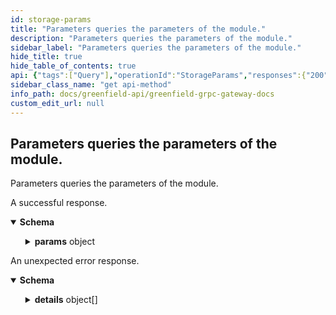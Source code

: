 ```yaml
---
id: storage-params
title: "Parameters queries the parameters of the module."
description: "Parameters queries the parameters of the module."
sidebar_label: "Parameters queries the parameters of the module."
hide_title: true
hide_table_of_contents: true
api: {"tags":["Query"],"operationId":"StorageParams","responses":{"200":{"description":"A successful response.","content":{"*/*":{"schema":{"type":"object","properties":{"params":{"type":"object","properties":{"versioned_params":{"type":"object","properties":{"max_segment_size":{"title":"max_segment_size is the maximum size of a segment. default: 16M","type":"string","format":"uint64"},"redundant_data_chunk_num":{"title":"redundant_data_check_num is the num of data chunks of EC redundancy algorithm","type":"integer","format":"int64"},"redundant_parity_chunk_num":{"title":"redundant_data_check_num is the num of parity chunks of EC redundancy algorithm","type":"integer","format":"int64"},"min_charge_size":{"title":"min_charge_size is the minimum charge size of the payload, objects smaller than this size will be charged as this size","type":"string","format":"uint64"}},"description":"VersionedParams defines the parameters for the storage module with multi version, each version store with different timestamp."},"max_payload_size":{"title":"max_payload_size is the maximum size of the payload, default: 2G","type":"string","format":"uint64"},"mirror_bucket_relayer_fee":{"title":"relayer fee for the mirror bucket tx","type":"string"},"mirror_bucket_ack_relayer_fee":{"title":"relayer fee for the ACK or FAIL_ACK package of the mirror bucket tx","type":"string"},"mirror_object_relayer_fee":{"title":"relayer fee for the mirror object tx","type":"string"},"mirror_object_ack_relayer_fee":{"title":"Relayer fee for the ACK or FAIL_ACK package of the mirror object tx","type":"string"},"mirror_group_relayer_fee":{"title":"relayer fee for the mirror object tx","type":"string"},"mirror_group_ack_relayer_fee":{"title":"Relayer fee for the ACK or FAIL_ACK package of the mirror object tx","type":"string"},"max_buckets_per_account":{"title":"The maximum number of buckets that can be created per account","type":"integer","format":"int64"},"discontinue_counting_window":{"title":"The window to count the discontinued objects or buckets","type":"string","format":"uint64"},"discontinue_object_max":{"title":"The max objects can be requested in a window","type":"string","format":"uint64"},"discontinue_bucket_max":{"title":"The max buckets can be requested in a window","type":"string","format":"uint64"},"discontinue_confirm_period":{"title":"The object will be deleted after the confirm period in seconds","type":"string","format":"int64"},"discontinue_deletion_max":{"title":"The max delete objects in each end block","type":"string","format":"uint64"},"stale_policy_cleanup_max":{"title":"The max number for deleting policy in each end block","type":"string","format":"uint64"}},"description":"params holds all the parameters of this module."}},"description":"QueryParamsResponse is response type for the Query/Params RPC method."}}}},"default":{"description":"An unexpected error response.","content":{"*/*":{"schema":{"type":"object","properties":{"error":{"type":"string"},"code":{"type":"integer","format":"int32"},"message":{"type":"string"},"details":{"type":"array","items":{"type":"object","properties":{"type_url":{"type":"string"},"value":{"pattern":"^(?:[A-Za-z0-9+/]{4})*(?:[A-Za-z0-9+/]{2}==|[A-Za-z0-9+/]{3}=)?$","type":"string","format":"byte"}}}}}}}}}},"description":"Parameters queries the parameters of the module.","method":"get","path":"/greenfield/storage/params","servers":[{"url":"https://gnfd-testnet-fullnode-tendermint-us.bnbchain.org"}],"info":{"title":"Greenfield - gRPC Gateway docs","description":"A REST interface for state queries","version":"1.0.0"},"postman":{"name":"Parameters queries the parameters of the module.","description":{"type":"text/plain"},"url":{"path":["greenfield","storage","params"],"host":["{{baseUrl}}"],"query":[],"variable":[]},"header":[{"key":"Accept","value":"*/*"}],"method":"GET"}}
sidebar_class_name: "get api-method"
info_path: docs/greenfield-api/greenfield-grpc-gateway-docs
custom_edit_url: null
---
```



## Parameters queries the parameters of the module.



Parameters queries the parameters of the module.

<div><ApiTabs><TabItem label={"200"} value={"200"}><div>

A successful response.

</div><div><MimeTabs schemaType={"response"}><TabItem label={"*/*"} value={"*/*"}><SchemaTabs><TabItem label={"Schema"} value={"Schema"}><details style={{}} data-collapsed={false} open={true}><summary style={{"textAlign":"left"}}><strong>Schema</strong></summary><div style={{"textAlign":"left","marginLeft":"1rem"}}></div><ul style={{"marginLeft":"1rem"}}><SchemaItem collapsible={true} className={"schemaItem"}><details style={{}}><summary style={{}}><strong>params</strong><span style={{"opacity":"0.6"}}> object</span></summary><div style={{"marginLeft":"1rem"}}><div style={{"marginTop":".5rem","marginBottom":".5rem"}}>

params holds all the parameters of this module.

</div><SchemaItem collapsible={true} className={"schemaItem"}><details style={{}}><summary style={{}}><strong>versioned_params</strong><span style={{"opacity":"0.6"}}> object</span></summary><div style={{"marginLeft":"1rem"}}><div style={{"marginTop":".5rem","marginBottom":".5rem"}}>

VersionedParams defines the parameters for the storage module with multi version, each version store with different timestamp.

</div><SchemaItem collapsible={false} name={"max_segment_size"} required={false} schemaName={"uint64"} qualifierMessage={undefined} schema={{"title":"max_segment_size is the maximum size of a segment. default: 16M","type":"string","format":"uint64"}}></SchemaItem><SchemaItem collapsible={false} name={"redundant_data_chunk_num"} required={false} schemaName={"int64"} qualifierMessage={undefined} schema={{"title":"redundant_data_check_num is the num of data chunks of EC redundancy algorithm","type":"integer","format":"int64"}}></SchemaItem><SchemaItem collapsible={false} name={"redundant_parity_chunk_num"} required={false} schemaName={"int64"} qualifierMessage={undefined} schema={{"title":"redundant_data_check_num is the num of parity chunks of EC redundancy algorithm","type":"integer","format":"int64"}}></SchemaItem><SchemaItem collapsible={false} name={"min_charge_size"} required={false} schemaName={"uint64"} qualifierMessage={undefined} schema={{"title":"min_charge_size is the minimum charge size of the payload, objects smaller than this size will be charged as this size","type":"string","format":"uint64"}}></SchemaItem></div></details></SchemaItem><SchemaItem collapsible={false} name={"max_payload_size"} required={false} schemaName={"uint64"} qualifierMessage={undefined} schema={{"title":"max_payload_size is the maximum size of the payload, default: 2G","type":"string","format":"uint64"}}></SchemaItem><SchemaItem collapsible={false} name={"mirror_bucket_relayer_fee"} required={false} schemaName={"relayer fee for the mirror bucket tx"} qualifierMessage={undefined} schema={{"title":"relayer fee for the mirror bucket tx","type":"string"}}></SchemaItem><SchemaItem collapsible={false} name={"mirror_bucket_ack_relayer_fee"} required={false} schemaName={"relayer fee for the ACK or FAIL_ACK package of the mirror bucket tx"} qualifierMessage={undefined} schema={{"title":"relayer fee for the ACK or FAIL_ACK package of the mirror bucket tx","type":"string"}}></SchemaItem><SchemaItem collapsible={false} name={"mirror_object_relayer_fee"} required={false} schemaName={"relayer fee for the mirror object tx"} qualifierMessage={undefined} schema={{"title":"relayer fee for the mirror object tx","type":"string"}}></SchemaItem><SchemaItem collapsible={false} name={"mirror_object_ack_relayer_fee"} required={false} schemaName={"Relayer fee for the ACK or FAIL_ACK package of the mirror object tx"} qualifierMessage={undefined} schema={{"title":"Relayer fee for the ACK or FAIL_ACK package of the mirror object tx","type":"string"}}></SchemaItem><SchemaItem collapsible={false} name={"mirror_group_relayer_fee"} required={false} schemaName={"relayer fee for the mirror object tx"} qualifierMessage={undefined} schema={{"title":"relayer fee for the mirror object tx","type":"string"}}></SchemaItem><SchemaItem collapsible={false} name={"mirror_group_ack_relayer_fee"} required={false} schemaName={"Relayer fee for the ACK or FAIL_ACK package of the mirror object tx"} qualifierMessage={undefined} schema={{"title":"Relayer fee for the ACK or FAIL_ACK package of the mirror object tx","type":"string"}}></SchemaItem><SchemaItem collapsible={false} name={"max_buckets_per_account"} required={false} schemaName={"int64"} qualifierMessage={undefined} schema={{"title":"The maximum number of buckets that can be created per account","type":"integer","format":"int64"}}></SchemaItem><SchemaItem collapsible={false} name={"discontinue_counting_window"} required={false} schemaName={"uint64"} qualifierMessage={undefined} schema={{"title":"The window to count the discontinued objects or buckets","type":"string","format":"uint64"}}></SchemaItem><SchemaItem collapsible={false} name={"discontinue_object_max"} required={false} schemaName={"uint64"} qualifierMessage={undefined} schema={{"title":"The max objects can be requested in a window","type":"string","format":"uint64"}}></SchemaItem><SchemaItem collapsible={false} name={"discontinue_bucket_max"} required={false} schemaName={"uint64"} qualifierMessage={undefined} schema={{"title":"The max buckets can be requested in a window","type":"string","format":"uint64"}}></SchemaItem><SchemaItem collapsible={false} name={"discontinue_confirm_period"} required={false} schemaName={"int64"} qualifierMessage={undefined} schema={{"title":"The object will be deleted after the confirm period in seconds","type":"string","format":"int64"}}></SchemaItem><SchemaItem collapsible={false} name={"discontinue_deletion_max"} required={false} schemaName={"uint64"} qualifierMessage={undefined} schema={{"title":"The max delete objects in each end block","type":"string","format":"uint64"}}></SchemaItem><SchemaItem collapsible={false} name={"stale_policy_cleanup_max"} required={false} schemaName={"uint64"} qualifierMessage={undefined} schema={{"title":"The max number for deleting policy in each end block","type":"string","format":"uint64"}}></SchemaItem></div></details></SchemaItem></ul></details></TabItem><TabItem label={"Example (from schema)"} value={"Example (from schema)"}><ResponseSamples responseExample={"{\n  \"params\": {\n    \"versioned_params\": {\n      \"max_segment_size\": \"string\",\n      \"redundant_data_chunk_num\": 0,\n      \"redundant_parity_chunk_num\": 0,\n      \"min_charge_size\": \"string\"\n    },\n    \"max_payload_size\": \"string\",\n    \"mirror_bucket_relayer_fee\": \"string\",\n    \"mirror_bucket_ack_relayer_fee\": \"string\",\n    \"mirror_object_relayer_fee\": \"string\",\n    \"mirror_object_ack_relayer_fee\": \"string\",\n    \"mirror_group_relayer_fee\": \"string\",\n    \"mirror_group_ack_relayer_fee\": \"string\",\n    \"max_buckets_per_account\": 0,\n    \"discontinue_counting_window\": \"string\",\n    \"discontinue_object_max\": \"string\",\n    \"discontinue_bucket_max\": \"string\",\n    \"discontinue_confirm_period\": \"string\",\n    \"discontinue_deletion_max\": \"string\",\n    \"stale_policy_cleanup_max\": \"string\"\n  }\n}"} language={"json"}></ResponseSamples></TabItem></SchemaTabs></TabItem></MimeTabs></div></TabItem><TabItem label={"default"} value={"default"}><div>

An unexpected error response.

</div><div><MimeTabs schemaType={"response"}><TabItem label={"*/*"} value={"*/*"}><SchemaTabs><TabItem label={"Schema"} value={"Schema"}><details style={{}} data-collapsed={false} open={true}><summary style={{"textAlign":"left"}}><strong>Schema</strong></summary><div style={{"textAlign":"left","marginLeft":"1rem"}}></div><ul style={{"marginLeft":"1rem"}}><SchemaItem collapsible={false} name={"error"} required={false} schemaName={"string"} qualifierMessage={undefined} schema={{"type":"string"}}></SchemaItem><SchemaItem collapsible={false} name={"code"} required={false} schemaName={"int32"} qualifierMessage={undefined} schema={{"type":"integer","format":"int32"}}></SchemaItem><SchemaItem collapsible={false} name={"message"} required={false} schemaName={"string"} qualifierMessage={undefined} schema={{"type":"string"}}></SchemaItem><SchemaItem collapsible={true} className={"schemaItem"}><details style={{}}><summary style={{}}><strong>details</strong><span style={{"opacity":"0.6"}}> object[]</span></summary><div style={{"marginLeft":"1rem"}}><li><div style={{"fontSize":"var(--ifm-code-font-size)","opacity":"0.6","marginLeft":"-.5rem","paddingBottom":".5rem"}}>Array [</div></li><SchemaItem collapsible={false} name={"type_url"} required={false} schemaName={"string"} qualifierMessage={undefined} schema={{"type":"string"}}></SchemaItem><SchemaItem collapsible={false} name={"value"} required={false} schemaName={"byte"} qualifierMessage={"**Possible values:** Value must match regular expression `^(?:[A-Za-z0-9+/]{4})*(?:[A-Za-z0-9+/]{2}==|[A-Za-z0-9+/]{3}=)?$`"} schema={{"pattern":"^(?:[A-Za-z0-9+/]{4})*(?:[A-Za-z0-9+/]{2}==|[A-Za-z0-9+/]{3}=)?$","type":"string","format":"byte"}}></SchemaItem><li><div style={{"fontSize":"var(--ifm-code-font-size)","opacity":"0.6","marginLeft":"-.5rem"}}>]</div></li></div></details></SchemaItem></ul></details></TabItem><TabItem label={"Example (from schema)"} value={"Example (from schema)"}><ResponseSamples responseExample={"{\n  \"error\": \"string\",\n  \"code\": 0,\n  \"message\": \"string\",\n  \"details\": [\n    {\n      \"type_url\": \"string\",\n      \"value\": \"string\"\n    }\n  ]\n}"} language={"json"}></ResponseSamples></TabItem></SchemaTabs></TabItem></MimeTabs></div></TabItem></ApiTabs></div>
      